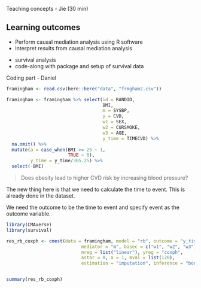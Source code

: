 Teaching concepts - Jie (30 min)

::: callout-note
## Learning outcomes

-	Perform causal mediation analysis using R software
- Interpret results from causal mediation analysis

:::

- survival analysis
- code-along with package and setup of survival data

Coding part - Daniel

```r
framingham <- read.csv(here::here("data", "frmgham2.csv"))

framingham <- framingham %>% select(id = RANDID,
                                    BMI,
                                    m = SYSBP,
                                    y = CVD,
                                    w1 = SEX,
                                    w2 = CURSMOKE,
                                    w3 = AGE,
                                    y_time = TIMECVD) %>% 
  na.omit() %>% 
  mutate(a = case_when(BMI >= 25 ~ 1,
                       TRUE ~ 0),
         y_time = y_time/365.25) %>% 
  select(-BMI)

```

> Does obesity lead to higher CVD risk by increasing blood pressure?

The new thing here is that we need to calculate the time to event. This is already done in the dataset.

We need the outcome to be the time to event and specify event as the outcome variable. 

```r
library(CMAverse)
library(survival)

res_rb_coxph <- cmest(data = framingham, model = "rb", outcome = "y_time", event = "y", exposure = "a",
                            mediator = "m", basec = c("w1", "w2", "w3"), EMint = TRUE,
                            mreg = list("linear"), yreg = "coxph",
                            astar = 0, a = 1, mval = list(120), 
                            estimation = "imputation", inference = "bootstrap")


summary(res_rb_coxph)
```

